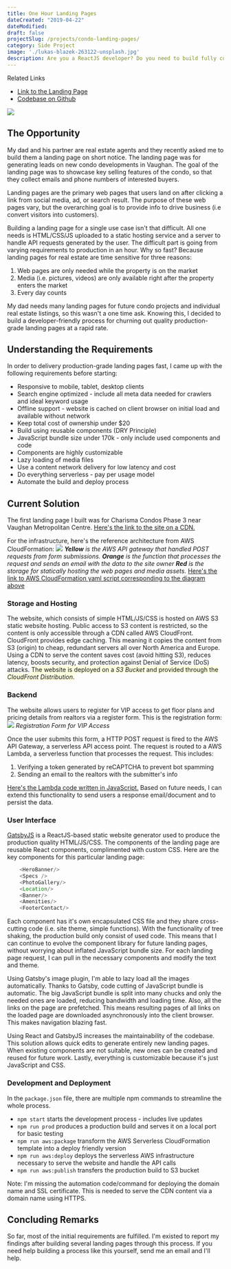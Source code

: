 ```yaml
---
title: One Hour Landing Pages 
dateCreated: "2019-04-22"
dateModified:
draft: false
projectSlug: /projects/condo-landing-pages/
category: Side Project
image: './lukas-blazek-263122-unsplash.jpg'
description: Are you a ReactJS developer? Do you need to build fully customizable and extensible landing pages within an hour or two? If so, you must read this!
---
```


<div class="ui icon info message">
    <i class="linkify icon"></i>
    <div class="content">
        <div class="header">Related Links</div>
        <ul class="list">
            <li><a href="https://dgftd2qqywjy1.cloudfront.net/" target="_blank">Link to the Landing Page</a></li>
            <li><a href="https://github.com/rajjeet/charismacondos" target="_blank">Codebase on Github</a></li>
        </ul>
    </div>
</div>

![](charisma-condos-landing-page.png)



## The Opportunity
My dad and his partner are real estate agents and they recently asked me to build them a landing page on short notice.
The landing page was for generating leads on new condo developments in Vaughan. 
The goal of the landing page was to showcase key selling features of the condo, 
so that they collect emails and phone numbers of interested buyers.

Landing pages are the primary web pages that users land on after clicking a link from social media, ad, or search result. 
The purpose of these web pages vary, but the overarching goal is to provide info to drive business 
(i.e convert visitors into customers).   

Building a landing page for a single use case isn't that difficult. 
All one needs is HTML/CSS/JS uploaded to a static hosting service and a server to handle API requests generated by the user. 
The difficult part is going from varying requirements to production in an hour. 
Why so fast? Because landing pages for real estate are time sensitive for three reasons:  
1. Web pages are only needed while the property is on the market
2. Media (i.e. pictures, videos) are only available right after the property enters the market
3. Every day counts

My dad needs many landing pages for future condo projects and individual real estate listings, so this wasn't a one time ask.
Knowing this, I decided to build a developer-friendly process for churning out quality production-grade landing pages at a rapid rate.

## Understanding the Requirements
In order to delivery production-grade landing pages fast, I came up with the following requirements before starting:
* Responsive to mobile, tablet, desktop clients
* Search engine optimized - include all meta data needed for crawlers and ideal keyword usage
* Offline support - website is cached on client browser on initial load and available without network
* Keep total cost of ownership under $20
* Build using reusable components (DRY Principle) 
* JavaScript bundle size under 170k - only include used components and code
* Components are highly customizable
* Lazy loading of media files 
* Use a content network delivery for low latency and cost
* Do everything serverless - pay per usage model 
* Automate the build and deploy process    

## Current Solution
The first landing page I built was for Charisma Condos Phase 3 near Vaughan Metropolitan Centre.
<a target="_blank" href="https://dgftd2qqywjy1.cloudfront.net/">Here's the link to the site on a CDN.</a>

For the infrastructure, here's the reference architecture from AWS CloudFormation:
![](template1-designer.png)
_**Yellow** is the AWS API gateway that handled POST requests from form submissions. 
**Orange** is the function that processes the request and sends an email with the data to the site owner
**Red** is the storage for statically hosting the web pages and media assets._
<a href="https://github.com/rajjeet/charismacondos/blob/master/aws/template.yaml" 
target="_blank">Here's the link to AWS CloudFormation yaml script corresponding to the diagram above</a>

### Storage and Hosting
The website, which consists of simple HTML/JS/CSS is hosted on AWS S3 static website hosting. 
Public access to S3 content is restricted, so the content is only accessible through a CDN called AWS CloudFront.
CloudFront provides edge caching. This meaning it copies the content from S3 (origin) to cheap, 
redundant servers all over North America and Europe. 
Using a CDN to serve the content saves cost (avoid hitting S3), reduces latency, boosts security, and 
protection against Denial of Service (DoS) attacks. 
<span style="background-color:lightyellow;">The website is deployed on a _S3 Bucket_ and 
provided through the _CloudFront Distribution_.</span> 

### Backend
The website allows users to register for VIP access to get floor plans and pricing details from realtors via a register form.
This is the registration form: 
![](register-form.png)
_Registration Form for VIP Access_

Once the user submits this form, a HTTP POST request is fired to the AWS API Gateway, a serverless API access point.
The request is routed to a AWS Lambda, a serverless function that processes the request.
This includes: 
1. Verifying a token generated by reCAPTCHA to prevent bot spamming
2. Sending an email to the realtors with the submitter's info  

<a target="_blank" href="https://github.com/rajjeet/charismacondos/blob/master/aws/index.js">
Here's the Lambda code written in JavaScript.</a>
Based on future needs, I can extend this functionality to send users a response email/document and to persist the data.

### User Interface
<a target="_blank" href="https://www.gatsbyjs.org/">GatsbyJS</a> is a ReactJS-based static website generator used to produce the 
production quality HTML/JS/CSS. 
The components of the landing page are reusable React components, complimented with custom CSS.
Here are the key components for this particular landing page:

```javascript
    <HeroBanner/>
    <Specs />
    <PhotoGallery/>
    <Location/>
    <Banner/>
    <Amenities/>
    <FooterContact/>
```

Each component has it's own encapsulated CSS file and they share cross-cutting code (i.e. site theme, simple functions).
With the functionality of tree shaking, the production build only consist of used code.
This means that I can continue to evolve the component library for future landing pages, without worrying about inflated JavaScript bundle size.
For each landing page request, I can pull in the necessary components and modify the text and theme.

Using Gatsby's image plugin, I'm able to lazy load all the images automatically. 
Thanks to Gatsby, code cutting of JavaScript bundle is automatic. 
The big JavaScript bundle is split into many chucks and only the needed ones are loaded, reducing bandwidth and loading time. 
Also, all the links on the page are prefetched. 
This means resulting pages of all links on the loaded page are downloaded asynchronously into the client browser.
This makes navigation blazing fast.

Using React and GatsbyJS increases the maintainability of the codebase. 
This solution allows quick edits to generate entirely new landing pages.
When existing components are not suitable, new ones can be created and reused for future work.
Lastly, everything is customizable because it's just JavaScript and CSS.

### Development and Deployment
In the `package.json` file, there are multiple npm commands to streamline the whole process.
* `npm start` starts the development process - includes live updates 
* `npm run prod`  produces a production build and serves it on a local port for basic testing
* `npm run aws:package` transform the AWS Serverless CloudFormation template into a deploy friendly version
* `npm run aws:deploy` deploys the serverless AWS infrastructure necessary to serve the website and handle the API calls
* `npm run aws:publish` transfers the production build to S3 bucket

Note: I'm missing the automation code/command for deploying the domain name and SSL certificate. 
This is needed to serve the CDN content via a domain name using HTTPS.

## Concluding Remarks
So far, most of the initial requirements are fulfilled. 
I'm existed to report my findings after building several landing pages through this process.
If you need help building a process like this yourself, send me an email and I'll help.  
